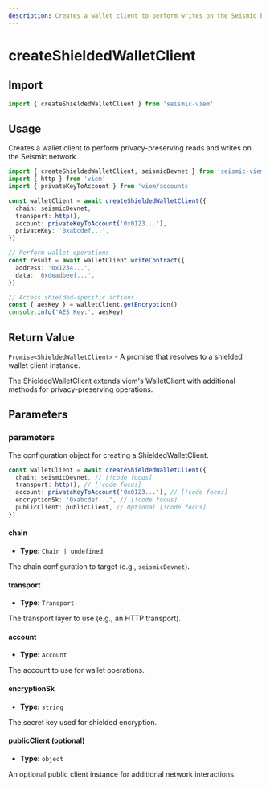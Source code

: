 ```yaml
---
description: Creates a wallet client to perform writes on the Seismic blockchain
---
```


# createShieldedWalletClient

## Import

```ts
import { createShieldedWalletClient } from 'seismic-viem'
```

## Usage

Creates a wallet client to perform privacy-preserving reads and writes on the Seismic network.

```ts
import { createShieldedWalletClient, seismicDevnet } from 'seismic-viem'
import { http } from 'viem'
import { privateKeyToAccount } from 'viem/accounts'

const walletClient = await createShieldedWalletClient({
  chain: seismicDevnet,
  transport: http(),
  account: privateKeyToAccount('0x0123...'),
  privateKey: '0xabcdef...',
})

// Perform wallet operations
const result = await walletClient.writeContract({
  address: '0x1234...',
  data: '0xdeadbeef...',
})

// Access shielded-specific actions
const { aesKey } = walletClient.getEncryption()
console.info('AES Key:', aesKey)
```

## Return Value

`Promise<ShieldedWalletClient>` - A promise that resolves to a shielded wallet client instance.

The ShieldedWalletClient extends viem's WalletClient with additional methods for privacy-preserving operations.

## Parameters

### parameters

The configuration object for creating a ShieldedWalletClient.

```ts
const walletClient = await createShieldedWalletClient({
  chain: seismicDevnet, // [!code focus]
  transport: http(), // [!code focus]
  account: privateKeyToAccount('0x0123...'), // [!code focus]
  encryptionSk: '0xabcdef...', // [!code focus]
  publicClient: publicClient, // Optional [!code focus]
})
```

#### chain

- **Type:** `Chain | undefined`

The chain configuration to target (e.g., `seismicDevnet`).

#### transport

- **Type:** `Transport`

The transport layer to use (e.g., an HTTP transport).

#### account

- **Type:** `Account`

The account to use for wallet operations.

#### encryptionSk

- **Type:** `string`

The secret key used for shielded encryption.

#### publicClient (optional)

- **Type:** `object`

An optional public client instance for additional network interactions.
